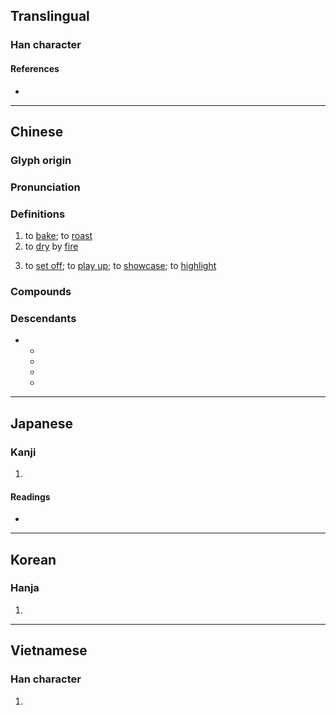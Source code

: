 {{character info}}
==Translingual==

===Han character===
{{Han char|rn=86|rad=火|as=06|sn=10|four=94881|canj=FTC|ids=⿰火共}}

====References====
* {{Han ref|kx=0670.170|dkj=19012|dj=1079.090|hdz=32198.170|uh=70D8|ud=28888|bh=AF4D|bd=44877}}

----

==Chinese==
{{zh-forms}}

===Glyph origin===
{{Han etym}}

===Pronunciation===
{{zh-pron
|m=hōng
|ma=Zh-hong.ogg
|c=hung1,hung4,hong3,hung3
|h=pfs=fûng
|md=
|mn=hang/hong
|mn_note=hang - vernacular; hong - literary
|mn-t=hong1/hong5
|w=
|mc=y
|oc=y
|cat=v
}}

===Definitions===
{{zh-hanzi}}

# to [[bake]]; to [[roast]]
# to [[dry]] by [[fire]]
# {{lb|zh|figurative}} to [[set off]]; to [[play up]]; to [[showcase]]; to [[highlight]]

===Compounds===
{{zh-der|冬烘先生|怒烘烘|亂烘烘|冬烘|烘襯|烘製|烘托|烘染|烘眼|烘焙|烘乾|烘烘|烘雲托月|毛烘烘|熱烘烘|暖烘烘|烘堂|烘籠|烘箱|烘爐|烘烤|烘培機|烘乾機|烘動|烘炒|烘碗機|臭烘烘|起烘|鬧烘烘|超烘}}

===Descendants===
* {{desc|tai-pro|bor=1|*truŋᴬ||to cook (rice)}}
** {{desc|aho|𑜍𑜤𑜂𑜫}}
** {{desc|lo|ຫຸງ}}
** {{desc|shn|ႁုင်}}
** {{desc|th|หุง}}

{{zh-cat|Cooking}}

----

==Japanese==

===Kanji===
{{ja-kanji|grade=|rs=火06}}

# {{rfdef|ja|sort=火06}}

====Readings====
* {{ja-readings|on=[[こう]] (kō), [[ぐ]] (gu), [[きょう]] (kyō), [[く]] (ku)|kun=[[かがりび]] (kagaribi)}}

----

==Korean==

===Hanja===
{{ko-hanja|hangeul=홍|eumhun=|rv=hong|mr=hong|y=hong}}

# {{rfdef|ko|sort=火06}}

----

==Vietnamese==

===Han character===
{{vi-readings|rs=火06| reading = hồng}}

# {{rfdef|vi|sort=火06}}